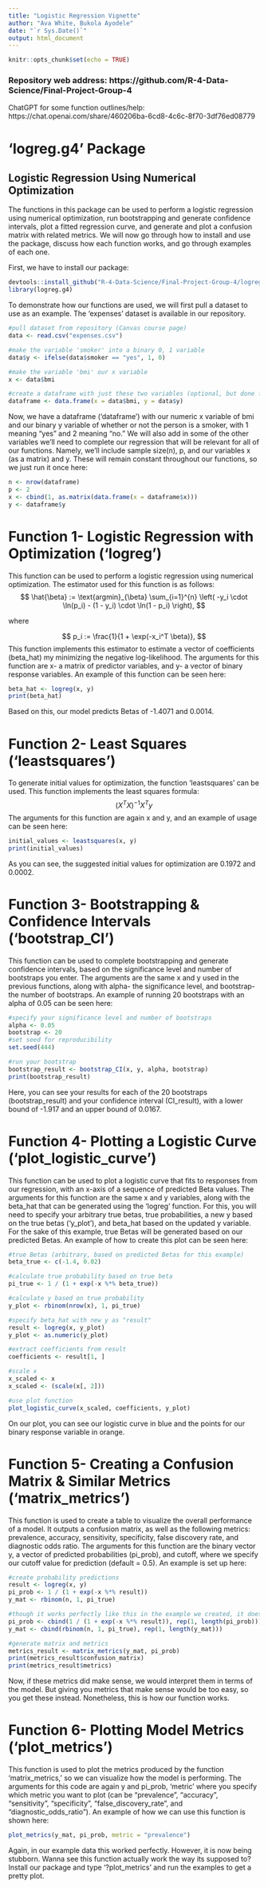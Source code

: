 ```yaml
---
title: "Logistic Regression Vignette"
author: "Ava White, Bukola Ayodele"
date: "`r Sys.Date()`"
output: html_document
---
```


```r
knitr::opts_chunk$set(echo = TRUE)
```

### Repository web address: https://github.com/R-4-Data-Science/Final-Project-Group-4
ChatGPT for some function outlines/help: https://chat.openai.com/share/460206ba-6cd8-4c6c-8f70-3df76ed08779

# 'logreg.g4' Package
## Logistic Regression Using Numerical Optimization
The functions in this package can be used to perform a logistic regression using numerical optimization, run bootstrapping and generate confidence intervals, plot a fitted regression curve, and generate and plot a confusion matrix with related metrics. We will now go through how to install and use the package, discuss how each function works, and go through examples of each one. 

First, we have to install our package:
```r
devtools::install_github("R-4-Data-Science/Final-Project-Group-4/logreg.g4")
library(logreg.g4)
```

To demonstrate how our functions are used, we will first pull a dataset to use as an example. The 'expenses' dataset is available in our repository. 
```r
#pull dataset from repository (Canvas course page)
data <- read.csv("expenses.csv")

#make the variable 'smoker' into a binary 0, 1 variable
data$y <- ifelse(data$smoker == "yes", 1, 0)

#make the variable 'bmi' our x variable 
x <- data$bmi

#create a dataframe with just these two variables (optional, but done for ease of visualization)
dataframe <- data.frame(x = data$bmi, y = data$y)
```
Now, we have a dataframe ('dataframe') with our numeric x variable of bmi and our binary y variable of whether or not the person is a smoker, with 1 meaning "yes" and 2 meaning "no." We will also add in some of the other variables we'll need to complete our regression that will be relevant for all of our functions. Namely, we'll include sample size(n), p, and our variables x (as a matrix) and y. These will remain constant throughout our functions, so we just run it once here:
```r
n <- nrow(dataframe)
p <- 2
x <- cbind(1, as.matrix(data.frame(x = dataframe$x)))
y <- dataframe$y
```

# Function 1- Logistic Regression with Optimization ('logreg')
This function can be used to perform a logistic regression using numerical optimization. The estimator used for this function is as follows:
$$
\hat{\beta} := \text{argmin}_{\beta} \sum_{i=1}^{n} \left( -y_i \cdot \ln(p_i) - (1 - y_i) \cdot \ln(1 - p_i) \right),
$$

where

$$
p_i := \frac{1}{1 + \exp(-x_i^T \beta)},
$$
This function implements this estimator to estimate a vector of coefficients (beta_hat) my minimizing the negative log-likelihood. The arguments for this function are x- a matrix of predictor variables, and y- a vector of binary response variables. An example of this function can be seen here:
```r
beta_hat <- logreg(x, y)
print(beta_hat)
```
Based on this, our model predicts Betas of -1.4071 and 0.0014.

# Function 2- Least Squares ('leastsquares')
To generate initial values for optimization, the function 'leastsquares' can be used. This function implements the least squares formula: 
$$
(X^TX)^{-1}X^Ty
$$
The arguments for this function are again x and y, and an example of usage can be seen here:
```r
initial_values <- leastsquares(x, y)
print(initial_values)
```
As you can see, the suggested initial values for optimization are 0.1972 and 0.0002.

# Function 3- Bootstrapping & Confidence Intervals ('bootstrap_CI')
This function can be used to complete bootstrapping and generate confidence intervals, based on the significance level and number of bootstraps you enter. The arguments are the same x and y used in the previous functions, along with alpha- the significance level, and bootstrap- the number of bootstraps. An example of running 20 bootstraps with an alpha of 0.05 can be seen here:
```r
#specify your significance level and number of bootstraps
alpha <- 0.05
bootstrap <- 20
#set seed for reproducibility 
set.seed(444)

#run your bootstrap
bootstrap_result <- bootstrap_CI(x, y, alpha, bootstrap)
print(bootstrap_result)
```
Here, you can see your results for each of the 20 bootstraps (bootstrap_result) and your confidence interval (CI_result), with a lower bound of -1.917 and an upper bound of 0.0167.

# Function 4- Plotting a Logistic Curve ('plot_logistic_curve')
This function can be used to plot a logistic curve that fits to responses from our regression, with an x-axis of a sequence of predicted Beta values. The arguments for this function are the same x and y variables, along with the beta_hat that can be generated using the 'logreg' function. For this, you will need to specify your arbitrary true betas, true probabilities, a new y based on the true betas ('y_plot'), and beta_hat based on the updated y variable. For the sake of this example, true Betas will be generated based on our predicted Betas. An example of how to create this plot can be seen here:
```r
#true Betas (arbitrary, based on predicted Betas for this example)
beta_true <- c(-1.4, 0.02)

#calculate true probability based on true beta
pi_true <- 1 / (1 + exp(-x %*% beta_true))

#calculate y based on true probability
y_plot <- rbinom(nrow(x), 1, pi_true)

#specify beta_hat with new y as "result"
result <- logreg(x, y_plot)
y_plot <- as.numeric(y_plot)

#extract coefficients from result
coefficients <- result[1, ]

#scale x 
x_scaled <- x
x_scaled <- (scale(x[, 2]))

#use plot function
plot_logistic_curve(x_scaled, coefficients, y_plot)
```

On our plot, you can see our logistic curve in blue and the points for our binary response variable in orange.

# Function 5- Creating a Confusion Matrix & Similar Metrics ('matrix_metrics')
This function is used to create a table to visualize the overall performance of a model. It outputs a confusion matrix, as well as the following metrics: prevalence, accuracy, sensitivity, specificity, false discovery rate, and diagnostic odds ratio. The arguments for this function are the binary vector y, a vector of predicted probabilities (pi_prob), and cutoff, where we specify our cutoff value for prediction (default = 0.5). An example is set up here:
```r
#create probability predictions
result <- logreg(x, y)
pi_prob <- 1 / (1 + exp(-x %*% result))
y_mat <- rbinom(n, 1, pi_true)

#though it works perfectly like this in the example we created, it doesn't want to work here. so for the sake of completing the assignment, we're going to play with our data a bit. is this good? probably not. will it get the job done for now? yes. is it creative? absolutely! this is what would happen if we had no false discoveries (aka a perfect model)
pi_prob <- cbind(1 / (1 + exp(-x %*% result)), rep(1, length(pi_prob)))
y_mat <- cbind(rbinom(n, 1, pi_true), rep(1, length(y_mat)))

#generate matrix and metrics
metrics_result <- matrix_metrics(y_mat, pi_prob)
print(metrics_result$confusion_matrix)
print(metrics_result$metrics)
```
Now, if these metrics did make sense, we would interpret them in terms of the model. But giving you metrics that make sense would be too easy, so you get these instead. Nonetheless, this is how our function works.

# Function 6- Plotting Model Metrics ('plot_metrics')
This function is used to plot the metrics produced by the function 'matrix_metrics,' so we can visualize how the model is performing. The arguments for this code are again y and pi_prob, 'metric' where you specify which metric you want to plot (can be "prevalence", "accuracy", "sensitivity", "specificity", "false_discovery_rate", and "diagnostic_odds_ratio"). An example of how we can use this function is shown here:
```r
plot_metrics(y_mat, pi_prob, metric = "prevalence")
```

Again, in our example data this worked perfectly. However, it is now being stubborn. Wanna see this function actually work the way its supposed to? Install our package and type '?plot_metrics' and run the examples to get a pretty plot.




